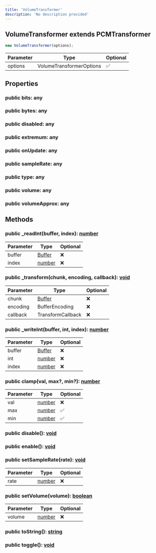 ```yaml
---
title: 'VolumeTransformer'
description: 'No description provided'
---
```


## VolumeTransformer extends PCMTransformer

```typescript
new VolumeTransformer(options);
```

| Parameter | Type                     | Optional |
| --------- | ------------------------ | -------- |
| options   | VolumeTransformerOptions | ✅       |

## Properties

### public bits: any

### public bytes: any

### public disabled: any

### public extremum: any

### public onUpdate: any

### public sampleRate: any

### public type: any

### public volume: any

### public volumeApprox: any

## Methods

### public \_readInt(buffer, index): [number](https://developer.mozilla.org/en-US/docs/Web/JavaScript/Reference/Global_Objects/Number)

| Parameter | Type                                                                                              | Optional |
| --------- | ------------------------------------------------------------------------------------------------- | -------- |
| buffer    | [Buffer](https://nodejs.org/dist/latest/docs/api/buffer.html#buffer_class_buffer)                 | ❌       |
| index     | [number](https://developer.mozilla.org/en-US/docs/Web/JavaScript/Reference/Global_Objects/Number) | ❌       |

### public \_transform(chunk, encoding, callback): [void](https://developer.mozilla.org/en-US/docs/Web/JavaScript/Reference/Global_Objects/undefined)

| Parameter | Type                                                                              | Optional |
| --------- | --------------------------------------------------------------------------------- | -------- |
| chunk     | [Buffer](https://nodejs.org/dist/latest/docs/api/buffer.html#buffer_class_buffer) | ❌       |
| encoding  | BufferEncoding                                                                    | ❌       |
| callback  | TransformCallback                                                                 | ❌       |

### public \_writeInt(buffer, int, index): [number](https://developer.mozilla.org/en-US/docs/Web/JavaScript/Reference/Global_Objects/Number)

| Parameter | Type                                                                                              | Optional |
| --------- | ------------------------------------------------------------------------------------------------- | -------- |
| buffer    | [Buffer](https://nodejs.org/dist/latest/docs/api/buffer.html#buffer_class_buffer)                 | ❌       |
| int       | [number](https://developer.mozilla.org/en-US/docs/Web/JavaScript/Reference/Global_Objects/Number) | ❌       |
| index     | [number](https://developer.mozilla.org/en-US/docs/Web/JavaScript/Reference/Global_Objects/Number) | ❌       |

### public clamp(val, max?, min?): [number](https://developer.mozilla.org/en-US/docs/Web/JavaScript/Reference/Global_Objects/Number)

| Parameter | Type                                                                                              | Optional |
| --------- | ------------------------------------------------------------------------------------------------- | -------- |
| val       | [number](https://developer.mozilla.org/en-US/docs/Web/JavaScript/Reference/Global_Objects/Number) | ❌       |
| max       | [number](https://developer.mozilla.org/en-US/docs/Web/JavaScript/Reference/Global_Objects/Number) | ✅       |
| min       | [number](https://developer.mozilla.org/en-US/docs/Web/JavaScript/Reference/Global_Objects/Number) | ✅       |

### public disable(): [void](https://developer.mozilla.org/en-US/docs/Web/JavaScript/Reference/Global_Objects/undefined)

### public enable(): [void](https://developer.mozilla.org/en-US/docs/Web/JavaScript/Reference/Global_Objects/undefined)

### public setSampleRate(rate): [void](https://developer.mozilla.org/en-US/docs/Web/JavaScript/Reference/Global_Objects/undefined)

| Parameter | Type                                                                                              | Optional |
| --------- | ------------------------------------------------------------------------------------------------- | -------- |
| rate      | [number](https://developer.mozilla.org/en-US/docs/Web/JavaScript/Reference/Global_Objects/Number) | ❌       |

### public setVolume(volume): [boolean](https://developer.mozilla.org/en-US/docs/Web/JavaScript/Reference/Global_Objects/Boolean)

| Parameter | Type                                                                                              | Optional |
| --------- | ------------------------------------------------------------------------------------------------- | -------- |
| volume    | [number](https://developer.mozilla.org/en-US/docs/Web/JavaScript/Reference/Global_Objects/Number) | ❌       |

### public toString(): [string](https://developer.mozilla.org/en-US/docs/Web/JavaScript/Reference/Global_Objects/String)

### public toggle(): [void](https://developer.mozilla.org/en-US/docs/Web/JavaScript/Reference/Global_Objects/undefined)
